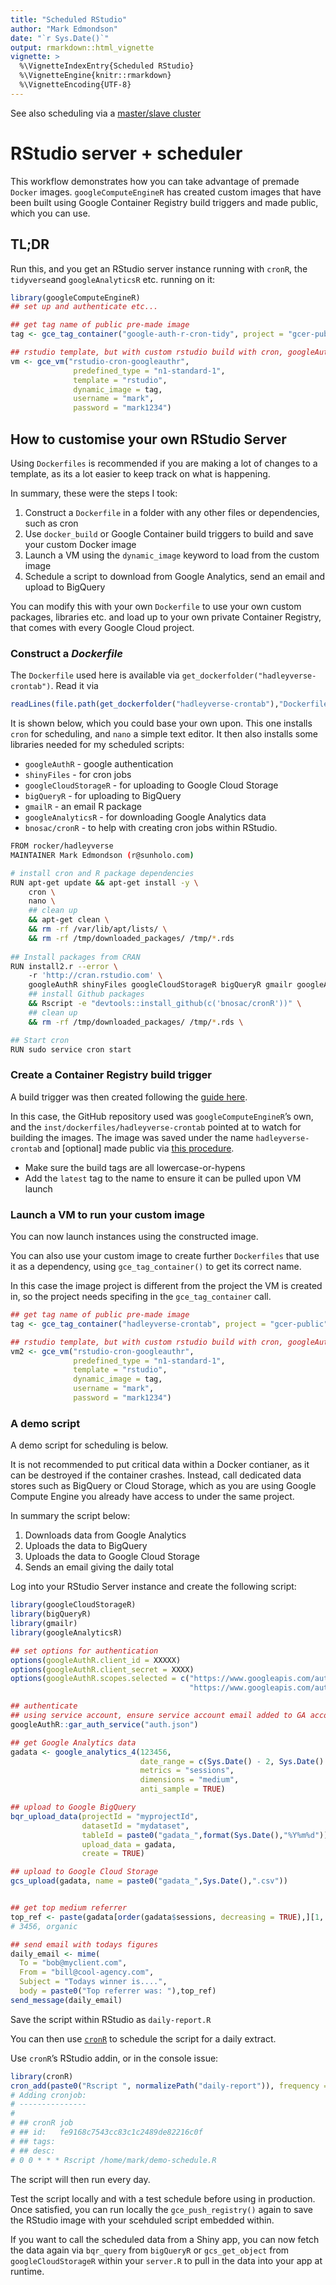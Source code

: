 ```yaml
---
title: "Scheduled RStudio"
author: "Mark Edmondson"
date: "`r Sys.Date()`"
output: rmarkdown::html_vignette
vignette: >
  %\VignetteIndexEntry{Scheduled RStudio}
  %\VignetteEngine{knitr::rmarkdown}
  %\VignetteEncoding{UTF-8}
---
```


See also scheduling via a [master/slave cluster](articles/scheduled-rscripts.html)

# RStudio server + scheduler

This workflow demonstrates how you can take advantage of premade `Docker` images.  `googleComputeEngineR` has created custom images that have been built using Google Container Registry build triggers and made public, which you can use. 

## TL;DR

Run this, and you get an RStudio server instance running with `cronR`, the `tidyverse`and `googleAnalyticsR` etc. running on it:


```r
library(googleComputeEngineR)
## set up and authenticate etc...

## get tag name of public pre-made image
tag <- gce_tag_container("google-auth-r-cron-tidy", project = "gcer-public")

## rstudio template, but with custom rstudio build with cron, googleAuthR etc. 
vm <- gce_vm("rstudio-cron-googleauthr", 
              predefined_type = "n1-standard-1",
              template = "rstudio", 
              dynamic_image = tag, 
              username = "mark", 
              password = "mark1234")
``` 

## How to customise your own RStudio Server

Using `Dockerfiles` is recommended if you are making a lot of changes to a template, as its a lot easier to keep track on what is happening.

In summary, these were the steps I took:

1. Construct a `Dockerfile` in a folder with any other files or dependencies, such as cron
2. Use `docker_build` or Google Container build triggers to build and save your custom Docker image
3. Launch a VM using the `dynamic_image` keyword to load from the custom image
4. Schedule a script to download from Google Analytics, send an email and upload to BigQuery

You can modify this with your own `Dockerfile` to use your own custom packages, libraries etc. and load up to your own private Container Registry, that comes with every Google Cloud project.  

### Construct a *Dockerfile*

The `Dockerfile` used here is available via `get_dockerfolder("hadleyverse-crontab")`.  Read it via

```r
readLines(file.path(get_dockerfolder("hadleyverse-crontab"),"Dockerfile"))
```

It is shown below, which you could base your own upon.  This one installs `cron` for scheduling, and `nano` a simple text editor. It then also installs some libraries needed for my scheduled scripts:

* `googleAuthR` - google authentication
* `shinyFiles` - for cron jobs
* `googleCloudStorageR` - for uploading to Google Cloud Storage
* `bigQueryR` - for uploading to BigQuery
* `gmailR` - an email R package 
* `googleAnalyticsR` - for downloading Google Analytics data
* `bnosac/cronR` - to help with creating cron jobs within RStudio. 


```sh
FROM rocker/hadleyverse
MAINTAINER Mark Edmondson (r@sunholo.com)

# install cron and R package dependencies
RUN apt-get update && apt-get install -y \
    cron \
    nano \
    ## clean up
    && apt-get clean \ 
    && rm -rf /var/lib/apt/lists/ \ 
    && rm -rf /tmp/downloaded_packages/ /tmp/*.rds
    
## Install packages from CRAN
RUN install2.r --error \ 
    -r 'http://cran.rstudio.com' \
    googleAuthR shinyFiles googleCloudStorageR bigQueryR gmailr googleAnalyticsR \
    ## install Github packages
    && Rscript -e "devtools::install_github(c('bnosac/cronR'))" \
    ## clean up
    && rm -rf /tmp/downloaded_packages/ /tmp/*.rds \

## Start cron
RUN sudo service cron start
```

### Create a Container Registry build trigger

A build trigger was then created following the [guide here](https://cloud.google.com/container-builder/docs/concepts/creating-build-triggers).

In this case, the GitHub repository used was `googleComputeEngineR`'s own, and the `inst/dockerfiles/hadleyverse-crontab` pointed at to watch for building the images. The image was saved under the name `hadleyverse-crontab` and [optional] made public via [this procedure](https://cloud.google.com/container-registry/docs/access-control). 

* Make sure the build tags are all lowercase-or-hypens
* Add the `latest` tag to the name to ensure it can be pulled upon VM launch

### Launch a VM to run your custom image

You can now launch instances using the constructed image.  

You can also use your custom image to create further `Dockerfiles` that use it as a dependency, using `gce_tag_container()` to get its correct name. 

In this case the image project is different from the project the VM is created in, so the project needs specifing in the `gce_tag_container` call. 

```r
## get tag name of public pre-made image
tag <- gce_tag_container("hadleyverse-crontab", project = "gcer-public")

## rstudio template, but with custom rstudio build with cron, googleAuthR etc. 
vm2 <- gce_vm("rstudio-cron-googleauthr", 
              predefined_type = "n1-standard-1",
              template = "rstudio", 
              dynamic_image = tag, 
              username = "mark", 
              password = "mark1234")
``` 

### A demo script

A demo script for scheduling is below.  

It is not recommended to put critical data within a Docker contianer, as it can be destroyed if the container crashes.  Instead, call dedicated data stores such as BigQuery or Cloud Storage, which as you are using Google Compute Engine you already have access to under the same project. 

 In summary the script below:
 
 1. Downloads data from Google Analytics
 2. Uploads the data to BigQuery
 3. Uploads the data to Google Cloud Storage
 3. Sends an email giving the daily total
 
Log into your RStudio Server instance and create the following script:

```r
library(googleCloudStorageR)
library(bigQueryR)
library(gmailr)
library(googleAnalyticsR)

## set options for authentication
options(googleAuthR.client_id = XXXXX)
options(googleAuthR.client_secret = XXXX)
options(googleAuthR.scopes.selected = c("https://www.googleapis.com/auth/cloud-platform",
                                        "https://www.googleapis.com/auth/analytics.readonly"))

## authenticate
## using service account, ensure service account email added to GA account, BigQuery user permissions set, etc.
googleAuthR::gar_auth_service("auth.json")

## get Google Analytics data
gadata <- google_analytics_4(123456, 
                             date_range = c(Sys.Date() - 2, Sys.Date() - 1),
                             metrics = "sessions",
                             dimensions = "medium",
                             anti_sample = TRUE)

## upload to Google BigQuery
bqr_upload_data(projectId = "myprojectId", 
                datasetId = "mydataset",
                tableId = paste0("gadata_",format(Sys.Date(),"%Y%m%d")),
                upload_data = gadata,
                create = TRUE)

## upload to Google Cloud Storage
gcs_upload(gadata, name = paste0("gadata_",Sys.Date(),".csv"))


## get top medium referrer
top_ref <- paste(gadata[order(gadata$sessions, decreasing = TRUE),][1, ], collapse = ",")
# 3456, organic

## send email with todays figures
daily_email <- mime(
  To = "bob@myclient.com",
  From = "bill@cool-agency.com",
  Subject = "Todays winner is....",
  body = paste0("Top referrer was: "),top_ref)
send_message(daily_email)
```

Save the script within RStudio as `daily-report.R`

You can then use [`cronR`](https://github.com/bnosac/cronR) to schedule the script for a daily extract.  

Use `cronR`'s RStudio addin, or in the console issue:

```r
library(cronR)
cron_add(paste0("Rscript ", normalizePath("daily-report")), frequency = "daily")
# Adding cronjob:
# ---------------
#
# ## cronR job
# ## id:   fe9168c7543cc83c1c2489de82216c0f
# ## tags: 
# ## desc: 
# 0 0 * * * Rscript /home/mark/demo-schedule.R
```

The script will then run every day.  

Test the script locally and with a test schedule before using in production.  Once satisfied, you can run locally the `gce_push_registry()` again to save the RStudio image with your scehduled script embedded within. 

If you want to call the scheduled data from a Shiny app, you can now fetch the data again via `bqr_query` from `bigQueryR` or `gcs_get_object` from `googleCloudStorageR` within your `server.R` to pull in the data into your app at runtime. 
